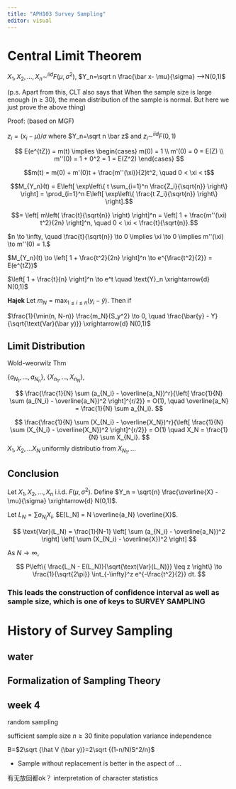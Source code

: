 ```yaml
---
title: "APH103 Survey Sampling"
editor: visual
---
```


# Central Limit Theorem

$X_1, X_2,..., X_n \sim^{iid} F(\mu, \sigma^2)$, $Y_n=\sqrt n \frac{\bar x- \mu}{\sigma} -->N(0,1)$

(p.s. Apart from this, CLT also says that When the sample size is large enough (n $\geq$ 30), the mean distribution of the sample is normal. But here we just prove the above thing)

Proof: (based on MGF)

$z_i =(x_i-\mu)/ \sigma$ where $Y_n=\sqrt n \bar z$ and $z_i \sim ^{iid} F(0,1)$

$$
E(e^{tZ}) = m(t) \implies 
\begin{cases} 
m(0) = 1 \\
m'(0) = 0 = E(Z) \\
m''(0) = 1 + 0^2 = 1 = E(Z^2)
\end{cases}
$$


$$m(t) = m(0) + m'(0)t + \frac{m''(\xi)}{2}t^2, \quad 0 < \xi < t$$


$$M_{Y_n}(t) = E\left[ \exp\left\{ t \sum_{i=1}^n \frac{Z_i}{\sqrt{n}} \right\} \right] = \prod_{i=1}^n E\left[ \exp\left\{ \frac{t Z_i}{\sqrt{n}} \right\} \right].$$

$$= \left[ m\left( \frac{t}{\sqrt{n}} \right) \right]^n = \left[ 1 + \frac{m''(\xi) t^2}{2n} \right]^n, \quad 0 < \xi < \frac{t}{\sqrt{n}}.$$

$n \to \infty, \quad \frac{t}{\sqrt{n}} \to 0 \implies \xi \to 0 \implies m''(\xi) \to m''(0) = 1.$

$M_{Y_n}(t) \to \left[ 1 + \frac{t^2}{2n} \right]^n \to e^{\frac{t^2}{2}} = E(e^{tZ})$

$\left[ 1 + \frac{t}{n} \right]^n \to e^t \quad \text{Y}_n \xrightarrow{d} N(0,1)$


$\textbf{Hajek}$ Let $m_N = \max_{1 \leq i \leq n} (y_i - \bar{y})$. Then if

$\frac{1}{\min(n, N-n)} \frac{m_N}{S_y^2} \to 0, \quad \frac{\bar{y} - Y}{\sqrt{\text{Var}(\bar y)}} \xrightarrow{d} N(0,1)$


## Limit Distribution

Wold-weorwilz Thm

$\{a_{N_1}, \ldots, a_{N_n}\}$, $\{X_{n_1}, \ldots, X_{n_N}\}$,

$$
\frac{\frac{1}{N} \sum (a_{N_i} - \overline{a_N})^r}{\left[ \frac{1}{N} \sum (a_{N_i} - \overline{a_N})^2 \right]^{r/2}} = O(1), \quad \overline{a_N} = \frac{1}{N} \sum a_{N_i}.
$$



$$
\frac{\frac{1}{N} \sum (X_{N_i} - \overline{X_N})^r}{\left[ \frac{1}{N} \sum (X_{N_i} - \overline{X_N})^2 \right]^{r/2}} = O(1) \quad X_N = \frac{1}{N} \sum X_{N_i}.
$$
$X_1,X_2,...X_N$ uniformly distributio from $X_{N_1},...$

## Conclusion

Let $X_1, X_2, \ldots, X_n$ i.i.d. $F(\mu, \sigma^2)$. Define $Y_n = \sqrt{n} \frac{\overline{X} - \mu}{\sigma} \xrightarrow{d} N(0,1)$.

Let $L_N = \sum a_{N_i} X_i$, $E[L_N] = N \overline{a_N} \overline{X}$.

$$
\text{Var}(L_N) = \frac{1}{N-1} \left[ \sum (a_{N_i} - \overline{a_N})^2 \right] \left[ \sum (X_{N_i} - \overline{X})^2 \right]
$$

As $N \to \infty$,

$$
P\left\{ \frac{L_N - E(L_N)}{\sqrt{\text{Var}(L_N)}} \leq z \right\} \to \frac{1}{\sqrt{2\pi}} \int_{-\infty}^z e^{-\frac{t^2}{2}} dt.
$$


### This leads the construction of confidence interval as well as sample size, which is one of keys to SURVEY SAMPLING





# History of Survey Sampling

## water


## Formalization of Sampling Theory


## week 4



random sampling

sufficient sample size $n\ge 30$ finite population variance  independence


B=$2\sqrt {\hat V (\bar y)}=2\sqrt {(1-n/N)S^2/n}$


- Sample without replacement is better in the aspect of ...

有无放回都ok？
interpretation of character statistics 

